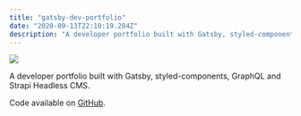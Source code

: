 ```yaml
---
title: "gatsby-dev-portfolio"
date: "2020-09-13T22:10:19.284Z"
description: "A developer portfolio built with Gatsby, styled-components, GraphQL and Strapi Headless CMS."
---
```


<Img
  src="/images/posts/dev-portfolio.png"
  width={2154}
  height={1232}
  caption="gatsby-dev-portfolio project"
/>

A developer portfolio built with Gatsby, styled-components, GraphQL and Strapi Headless CMS.

Code available on [GitHub](https://github.com/eneax/gatsby-dev-portfolio).

